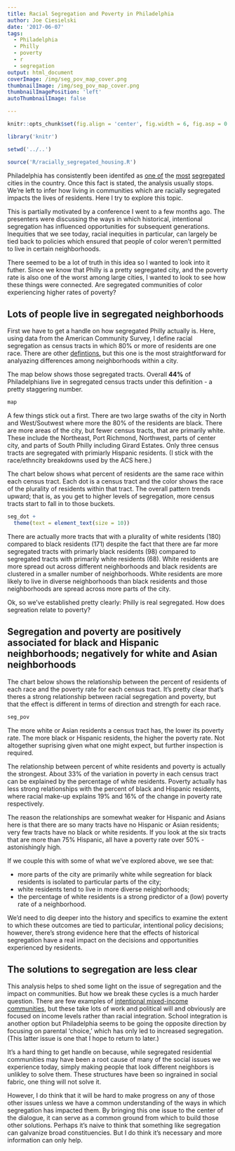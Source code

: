 ```yaml
---
title: Racial Segregation and Poverty in Philadelphia
author: Joe Ciesielski
date: '2017-06-07'
tags:
  - Philadelphia
  - Philly
  - poverty
  - r
  - segregation
output: html_document
coverImage: /img/seg_pov_map_cover.png
thumbnailImage: /img/seg_pov_map_cover.png
thumbnailImagePosition: 'left'
autoThumbnailImage: false

---
```


```r

knitr::opts_chunk$set(fig.align = 'center', fig.width = 6, fig.asp = 0.618)

library('knitr')

setwd('../..')

source('R/racially_segregated_housing.R')

```

Philadelphia has consistently been identifed as [one of][1] the [most][2] [segregated][3] cities in the country. Once this fact is stated, the analysis usually stops. We're left to infer how living in communities which are racially segregated impacts the lives of residents. Here I try to explore this topic. 

This is partially motivated by a conference I went to a few months ago. The presenters were discussing the ways in which historical, intentional segregation has influenced opportunities for subsequent generations. Inequities that we see today, racial inequities in particular, can largely be tied back to policies which ensured that people of color weren't permitted to live in certain neighborhoods. 

There seemed to be a lot of truth in this idea so I wanted to look into it futher. Since we know that Philly is a pretty segregated city, and the poverty rate is also one of the worst among large cities, I wanted to look to see how these things were connected. Are segregated communities of color experiencing higher rates of poverty? 

## **Lots** of people live in segregated neighborhoods

First we have to get a handle on how segregated Philly actually is. Here, using data from the American Community Survey, I define racial segregation as census tracts in which 80% or more of residents are one race. There are other [defintions,][4] but this one is the most straightforward for analyazing differences among neighborhoods within a city.  

The map below shows those segregated tracts. Overall **44%** of Philadelphians live in segregated census tracts under this definition - a pretty staggering number. 


```r

map

```

A few things stick out a first. There are two large swaths of the city in North and West/Soutwest where more the 80% of the residents are black. There are more areas of the city, but fewer census tracts, that are primarily white. These include the Northeast, Port Richmond, Northwest, parts of center city, and parts of South Philly including Girard Estates. Only three census tracts are segregated with primiarly Hispanic residents. (I stick with the race/ethncity breakdowns used by the ACS here.)

The chart below shows what percent of residents are the same race within each census tract. Each dot is a census tract and the color shows the race of the plurality of residents within that tract. The overall pattern trends upward; that is, as you get to higher levels of segregation, more census tracts start to fall in to those buckets. 

```r

seg_dot +
  theme(text = element_text(size = 10))

```

There are actually more tracts that with a plurality of white residents (180) compared to black residents (171) despite the fact that there are far more segregated tracts with primarly black residents (98) compared to segregated tracts with primarily white residents (68). White residents are more spread out across different neighborhoods and black residents are clustered in a smaller number of neighborhoods. White residents are more likely to live in diverse neighborhoods than black residents and those neighborhoods are spread across more parts of the city. 

Ok, so we've established pretty clearly: Philly is real segregated. How does segreation relate to poverty? 

## Segregation and poverty are positively associated for black and Hispanic neighborhoods; negatively for white and Asian neighborhoods

The chart below shows the relationship between the percent of residents of each race and the poverty rate for each census tract. It's pretty clear that's theres a strong relationship between racial segregation and poverty, but that the effect is different in terms of direction and strength for each race. 

```r

seg_pov

```

The more white or Asian residents a census tract has, the lower its poverty rate. The more black or Hispanic residents, the higher the poverty rate. Not altogether suprising given what one might expect, but further inspection is required.

The relationship between percent of white residents and poverty is actually the strongest. About 33% of the variation in poverty in each census tract can be explained by the percentage of white residents. Poverty actually has less strong relationships with the percent of black and Hispanic residents, where racial make-up explains 19% and 16% of the change in poverty rate respectively. 

The reason the relationships are somewhat weaker for Hispanic and Asians here is that there are so many tracts have no Hispanic or Asian residents; very few tracts have no black or white residents. If you look at the six tracts that are more than 75% Hispanic, all have a poverty rate over 50% - astonishingly high. 

If we couple this with some of what we've explored above, we see that: 

* more parts of the city are primarily white while segreation for black residents is isolated to particular parts of the city; 
* white residents tend to live in more diverse neighborhoods; 
* the percentage of white residents is a strong predictor of a (low) poverty rate of a neighborhood.

We'd need to dig deeper into the history and specifics to examine the extent to which these outcomes are tied to particular, intentional policy decisions; however, there's strong evidence here that the effects of historical segregation have a real impact on the decisions and opportunities experienced by residents. 

## The solutions to segregation are less clear

This analysis helps to shed some light on the issue of segregation and the impact on communities. But how we break these cycles is a much harder question. There are few examples of [intentional mixed-income communities][5], but these take lots of work and political will and obviously are focused on income levels rather than racial integration. School integration is another option but Philadelphia seems to be going the opposite direction by focusing on parental 'choice,' which has only led to increased segregation. (This latter issue is one that I hope to return to later.) 

It's a hard thing to get handle on because, while segregated residential communities may have been a root cause of many of the social issues we experience today, simply making people that look different neighbors is unlikley to solve them. These structures have been so ingrained in social fabric, one thing will not solve it. 

However, I do think that it will be hard to make progress on any of those other issues unless we have a common understanding of the ways in which segregation has impacted them. By bringing this one issue to the center of the dialogue, it can serve as a common ground from which to build those other solutions. Perhaps it's naive to think that something like segregation can galvanize broad constituencies. But I do think it's necessary and more information can only help.

[1]: https://billypenn.com/2015/09/14/a-tale-of-two-philadelphias-census-data-reveals-income-inequality-around-the-citys-most-segregated-neighborhoods/

[2]: https://fivethirtyeight.com/features/the-most-diverse-cities-are-often-the-most-segregated/ 

[3]: http://www.censusscope.org/us/print_rank_dissimilarity_white_black.html 

[4]: https://www.manhattan-institute.org/pdf/cr_66.pdf 

[5]: http://www.lcis.com.tw/paper_store/paper_store/412292-effects-from-living-2015115172956533.pdf 
